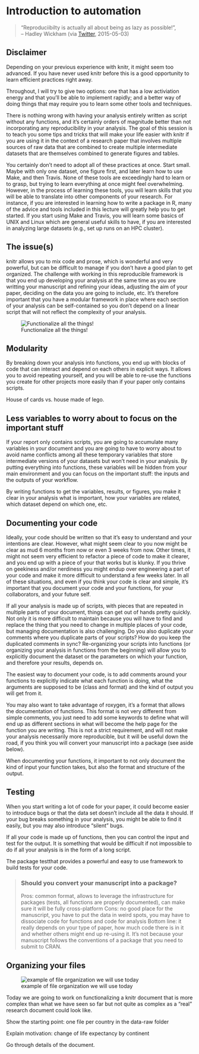 
# Introduction to automation

> "Reproduciibilty is actually all about being as lazy as possible!", <br/>
> -- Hadley Wickham (via
> [Twitter](https://twitter.com/hadleywickham/status/598532170160873472),
> 2015-05-03)


## Disclaimer

Depending on your previous experience with knitr, it might seem too advanced. If
you have never used knitr before this is a good opportunity to learn efficient
practices right away.

Throughout, I will try to give two options: one that has a low activiation
energy and that you'll be able to implement rapidly; and a better way of doing
things that may require you to learn some other tools and techniques.

There is nothing wrong with having your analysis entirely written as script
without any functions, and it's certainly orders of magnitude better than not
incorporating any reproducibility in your analysis. The goal of this session is
to teach you some tips and tricks that will make your life easier with knitr if
you are using it in the context of a research paper that involves multiple
sources of raw data that are combined to create multiple intermediate datasets
that are themselves combined to generate figures and tables.

You certainly don't need to adopt all of these practices at once. Start
small. Maybe with only one dataset, one figure first, and later learn how to use
Make, and then Travis. None of these tools are exceedingly hard to learn or to
grasp, but trying to learn everything at once might feel overwhelming. However,
in the process of learning these tools, you will learn skills that you will be
able to translate into other components of your research. For instance, if you
are interested in learning how to write a package in R, many of the advice and
tools included in this lecture will greatly help you to get started. If you
start using Make and Travis, you will learn some basics of UNIX and Linux which
are general useful skills to have, if you are interested in analyzing large
datasets (e.g., set up runs on an HPC cluster).

## The issue(s)

knitr allows you to mix code and prose, which is wonderful and very powerful,
but can be difficult to manage if you don't have a good plan to get
organized. The challenge with working in this reproducible framework is that you
end up developing your analysis at the same time as you are writting your
manuscript and refining your ideas, adjusting the aim of your paper, deciding on
the data you are going to include, etc. It's therefore important that you have a
modular framework in place where each section of your analysis can be
self-contained so you don't depend on a linear script that will not reflect the
complexity of your analysis.

![Functionalize all the things!](/img/functionalize_all_the_things.jpg)

## Modularity

By breaking down your analysis into functions, you end up with blocks of code
that can interact and depend on each others in explicit ways. It allows you to
avoid repeating yourself, and you will be able to re-use the functions you
create for other projects more easily than if your paper only contains scripts.

House of cards vs. house made of lego.

## Less variables to worry about to focus on the important stuff

If your report only contains scripts, you are going to accumulate many variables
in your document and you are going to have to worry about to avoid name
conflicts among all these temporary variables that store intermediate versions
of your datasets but won't need in your analysis. By putting everything into
functions, these variables will be hidden from your main environment and you can
focus on the important stuff: the inputs and the outputs of your workflow.

By writing functions to get the variables, results, or figures, you make it
clear in your analysis what is important, how your variables are related, which
dataset depend on which one, etc.

## Documenting your code

Ideally, your code should be written so that it's easy to understand and your
intentions are clear. However, what might seem clear to you now might be clear
as mud 6 months from now or even 3 weeks from now. Other times, it might not
seem very efficient to refactor a piece of code to make it clearer, and you end
up with a piece of your that works but is klunky. If you thrive on geekiness
and/or nerdiness you might endup over engineering a part of your code and make
it more difficult to understand a few weeks later. In all of these situations,
and even if you think your code is clear and simple, it's important that you
document your code and your functions, for your collaborators, and your future
self.

If all your analysis is made up of scripts, with pieces that are repeated in
multiple parts of your document, things can get out of hands pretty quickly. Not
only it is more difficult to maintain because you will have to find and replace
the thing that you need to change in multiple places of your code, but managing
documentation is also challenging. Do you also duplicate your comments where you
duplicate parts of your scripts? How do you keep the duplicated comments in
sync? Re-organizing your scripts into functions (or organizing your analysis in
functions from the beginning) will allow you to explicitly document the dataset
or the parameters on which your function, and therefore your results, depends
on.

The easiest way to document your code, is to add comments around your functions
to explicitly indicate what each function is doing, what the arguments are
supposed to be (class and format) and the kind of output you will get from it.

You may also want to take advantage of roxygen, it's a format that allows the
documentation of functions. This format is not very different from simple
comments, you just need to add some keywords to define what will end up as
different sections in what will become the help page for the function you are
writing. This is not a strict requirement, and will not make your analysis
necessarily more reproducible, but it will be useful down the road, if you think
you will convert your manuscript into a package (see aside below).

When documenting your functions, it important to not only document the kind of
input your function takes, but also the format and structure of the output.

## Testing

When you start writing a lot of code for your paper, it could become easier to
introduce bugs or that the data set doesn't include all the data it should. If
your bug breaks something in your analysis, you might be able to find it easily,
but you may also introduce "silent" bugs.

If all your code is made up of functions, then you can control the input and
test for the output. It is something that would be difficult if not impossible
to do if all your analysis is in the form of a long script.

The package testthat provides a powerful and easy to use framework to build
tests for your code.

> ### Should you convert your manuscript into a package?
>
> Pros: common format, allows to leverage the infrastructure for packages
> (tests, all functions are properly documented), can make sure it will be fully
> cross-platform Cons: no good place for the manuscript, you have to put the
> data in weird spots, you may have to dissociate code for functions and code
> for analysis Bottom line: it really depends on your type of paper, how much
> code there is in it and whether others might end up re-using it. It's not
> because your manuscript follows the conventions of a package that you need to
> submit to CRAN.

## Organizing your files

![example of file organization we will use today](img/file_organization.png)

Today we are going to work on functionalizing a knitr document that is more
complex than what we have seen so far but not quite as complex as a "real"
research document could look like.

Show the starting point:  one file per country in the data-raw folder

Explain motivation: change of life expectancy by continent

Go through details of the document.
